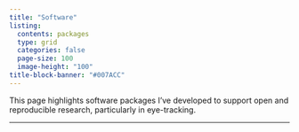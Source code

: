 ```yaml
---
title: "Software"
listing: 
  contents: packages
  type: grid
  categories: false
  page-size: 100
  image-height: "100"
title-block-banner: "#007ACC"
---
```


This page highlights software packages I’ve developed to support open and reproducible research, particularly in eye-tracking.

------------------------------------------------------------------------
